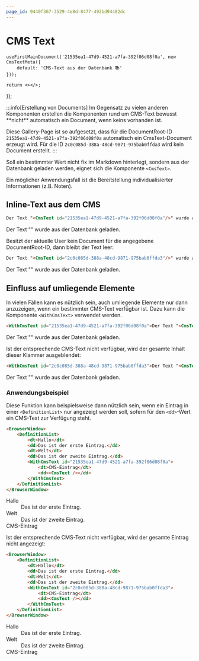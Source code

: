 ```yaml
---
page_id: 9440f367-3529-4e8d-8477-492bd94482dc
---
```



# CMS Text

    useFirstMainDocument('21535ea1-47d9-4521-a7fa-392f06d08f0a', new CmsTextMeta({
        default: 'CMS-Text aus der Datenbank 📚'
    }));

    return <></>;
});

<DocumentCreator />
:::info[Erstellung von Documents]
Im Gegensatz zu vielen anderen Komponenten erstellen die Komponenten rund um CMS-Text bewusst **nicht** automatisch ein Document, wenn keins vorhanden ist.

Diese Gallery-Page ist so aufgesetzt, dass für die DocumentRoot-ID `21535ea1-47d9-4521-a7fa-392f06d08f0a` automatisch ein CmsText-Document erzeugt wird. Für die ID `2c0c085d-388a-48cd-9871-975bab0ffda3` wird kein Document erstellt.
:::

Soll ein bestimmter Wert nicht fix im Markdown hinterlegt, sondern aus der Datenbank geladen werden, eignet sich die Komponente `<CmsText>`.

Ein möglicher Anwendungsfall ist die Bereitstellung individualisierter Informationen (z.B. Noten).

## Inline-Text aus dem CMS
```md
Der Text "<CmsText id="21535ea1-47d9-4521-a7fa-392f06d08f0a"/>" wurde aus der Datenbank geladen.
```

<BrowserWindow>
Der Text "<CmsText id="21535ea1-47d9-4521-a7fa-392f06d08f0a"/>" wurde aus der Datenbank geladen.
</BrowserWindow>

Besitzt der aktuelle User kein Document für die angegebene DocumentRoot-ID, dann bleibt der Text leer:

```md
Der Text "<CmsText id="2c0c085d-388a-48cd-9871-975bab0ffda3"/>" wurde aus der Datenbank geladen.
```

<BrowserWindow>
Der Text "<CmsText id="2c0c085d-388a-48cd-9871-975bab0ffda3"/>" wurde aus der Datenbank geladen.
</BrowserWindow>

## Einfluss auf umliegende Elemente
In vielen Fällen kann es nützlich sein, auch umliegende Elemente nur dann anzuzeigen, wenn ein bestimmter CMS-Text verfügbar ist. Dazu kann die Komponente `<WithCmsText>` verwendet werden.
```md
<WithCmsText id="21535ea1-47d9-4521-a7fa-392f06d08f0a">Der Text "<CmsText />" wurde aus der Datenbank geladen.</WithCmsText>
```

<BrowserWindow>
    <WithCmsText id="21535ea1-47d9-4521-a7fa-392f06d08f0a">Der Text "<CmsText />" wurde aus der Datenbank geladen.</WithCmsText>
</BrowserWindow>

Ist der entsprechende CMS-Text nicht verfügbar, wird der gesamte Inhalt dieser Klammer ausgeblendet:

```md
<WithCmsText id="2c0c085d-388a-48cd-9871-975bab0ffda3">Der Text "<CmsText />" wurde aus der Datenbank geladen.</WithCmsText>
```

<BrowserWindow>
    <WithCmsText id="2c0c085d-388a-48cd-9871-975bab0ffda3">Der Text "<CmsText />" wurde aus der Datenbank geladen.</WithCmsText>
</BrowserWindow>

### Anwendungsbeispiel
Diese Funktion kann beispielsweise dann nützlich sein, wenn ein Eintrag in einer `<DefinitionList>` nur angezeigt werden soll, sofern für den `<dd>`-Wert ein CMS-Text zur Verfügung steht.

```md
<BrowserWindow>
    <DefinitionList>
        <dt>Hallo</dt>
        <dd>Das ist der erste Eintrag.</dd>
        <dt>Welt</dt>
        <dd>Das ist der zweite Eintrag.</dd>
        <WithCmsText id="21535ea1-47d9-4521-a7fa-392f06d08f0a">
            <dt>CMS-Eintrag</dt>
            <dd><CmsText /></dd>
        </WithCmsText>
    </DefinitionList>
</BrowserWindow>
```

<BrowserWindow>
    <DefinitionList>
        <dt>Hallo</dt>
        <dd>Das ist der erste Eintrag.</dd>
        <dt>Welt</dt>
        <dd>Das ist der zweite Eintrag.</dd>
        <WithCmsText id="21535ea1-47d9-4521-a7fa-392f06d08f0a">
            <dt>CMS-Eintrag</dt>
            <dd><CmsText /></dd>
        </WithCmsText>
    </DefinitionList>
</BrowserWindow>

Ist der entsprechende CMS-Text nicht verfügbar, wird der gesamte Eintrag nicht angezeigt:

```md
<BrowserWindow>
    <DefinitionList>
        <dt>Hallo</dt>
        <dd>Das ist der erste Eintrag.</dd>
        <dt>Welt</dt>
        <dd>Das ist der zweite Eintrag.</dd>
        <WithCmsText id="2c0c085d-388a-48cd-9871-975bab0ffda3">
            <dt>CMS-Eintrag</dt>
            <dd><CmsText /></dd>
        </WithCmsText>
    </DefinitionList>
</BrowserWindow>
```

<BrowserWindow>
    <DefinitionList>
        <dt>Hallo</dt>
        <dd>Das ist der erste Eintrag.</dd>
        <dt>Welt</dt>
        <dd>Das ist der zweite Eintrag.</dd>
        <WithCmsText id="2c0c085d-388a-48cd-9871-975bab0ffda3">
            <dt>CMS-Eintrag</dt>
            <dd><CmsText /></dd>
        </WithCmsText>
    </DefinitionList>
</BrowserWindow>
